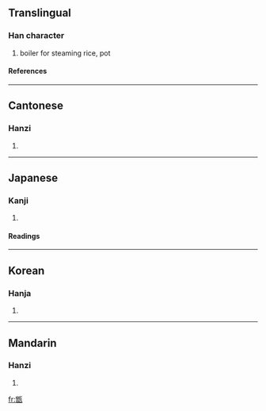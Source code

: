 ==Translingual==
===Han character===
{{Han char|rn=98|rad=瓦|as=12|sn=17|four=8161<sub>7</sub>|canj=金日一女弓 (CAMVN)}}
# boiler for steaming rice, pot
====References====
{{Han ref|kx=0752.110|dkj=21602|dj=1159.280|hdz=21432.080|uh=7511|ud=29969|bh=ED70|bd=60784}}

----
==Cantonese==
===Hanzi===
{{yue-hanzi|jyut=|y=jang6}}
# {{defn|Cantonese}}

----
==Japanese==
===Kanji===
{{ja-kanji|grade=|rs=瓦12}}
# {{defn|Japanese}} 
====Readings====
{{ja-readings|on=[[そう]] (sō)|kun=[[こしき]] (koshiki)|nanori=}}

----
==Korean==
===Hanja===
{{ko-hanja|hangeul=증|eumhun=|rv=jeung|mr=chŭng|y=cung}}
# {{defn|Korean}}

----
==Mandarin==
===Hanzi===
{{cmn-hanzi|pin=[[zèng]] ([[zeng4]])|wg=tseng<sup>4</sup>}}
# {{defn|Mandarin}}

[[fr:甑]]